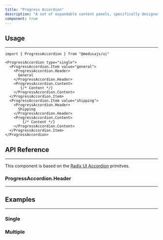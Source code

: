 ```yaml
---
title: "Progress Accordion"
description: "A set of expandable content panels, specifically designed for implementing multi-step tasks"
component: true
---
```


<ComponentExample name="progress-accordion-demo"/>

## Usage

---

```tsx
import { ProgressAccordion } from "@medusajs/ui"
```
```tsx
<ProgressAccordion type="single">
  <ProgressAccordion.Item value="general">
    <ProgressAccordion.Header>
      General
    </ProgressAccordion.Header>
    <ProgressAccordion.Content>
       {/* Content */}
    </ProgressAccordion.Content>
  </ProgressAccordion.Item>
  <ProgressAccordion.Item value="shipping">
    <ProgressAccordion.Header>
      Shipping
    </ProgressAccordion.Header>
    <ProgressAccordion.Content>
        {/* Content */}
    </ProgressAccordion.Content>
  </ProgressAccordion.Item>
</ProgressAccordion>
```

## API Reference

---

This component is based on the [Radix UI Accordion](https://radix-ui.com/primitives/docs/components/accordion) primitves.

### ProgressAccordion.Header

---

<ComponentProps component="progress-accordion-header" />

## Examples

---

### Single

<ComponentExample name="progress-accordion-single" />

### Multiple

<ComponentExample name="progress-accordion-multiple" />